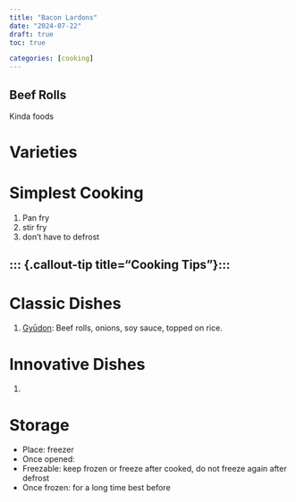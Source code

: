 ```yaml
---
title: "Bacon Lardons"
date: "2024-07-22"
draft: true
toc: true

categories: [cooking]
---
```




## Beef Rolls

Kinda foods

# Varieties


# Simplest Cooking

1. Pan fry
2. stir fry
3. don't have to defrost

::: {.callout-tip title="Cooking Tips"}:::
-

# Classic Dishes

 1. [Gyūdon](https://en.wikipedia.org/wiki/Gyūdon): Beef rolls, onions, soy sauce, topped on rice.

# Innovative Dishes
1.

# Storage


- Place: freezer
- Once opened:
- Freezable: keep frozen or freeze after cooked, do not freeze again after defrost
- Once frozen: for a long time best before


